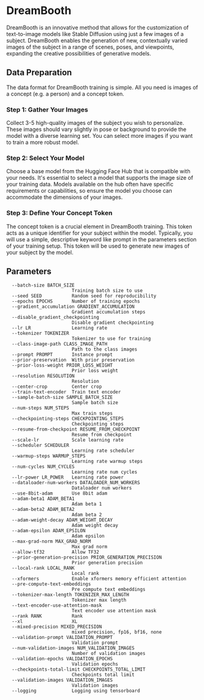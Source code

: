 # DreamBooth

DreamBooth is an innovative method that allows for the customization of text-to-image 
models like Stable Diffusion using just a few images of a subject. 
DreamBooth enables the generation of new, contextually varied images of the 
subject in a range of scenes, poses, and viewpoints, expanding the creative 
possibilities of generative models.


## Data Preparation

The data format for DreamBooth training is simple. All you need is images of a concept (e.g. a person) and a concept token.

### Step 1: Gather Your Images

Collect 3-5 high-quality images of the subject you wish to personalize. 
These images should vary slightly in pose or background to provide the model with a 
diverse learning set. You can select more images if you want to train a more robust model.


### Step 2: Select Your Model

Choose a base model from the Hugging Face Hub that is compatible with your needs. 
It's essential to select a model that supports the image size of your training data. 
Models available on the hub often have specific requirements or capabilities, 
so ensure the model you choose can accommodate the dimensions of your images.


### Step 3: Define Your Concept Token

The concept token is a crucial element in DreamBooth training. 
This token acts as a unique identifier for your subject within the model. 
Typically, you will use a simple, descriptive keyword like prompt in the parameters 
section of your training setup. This token will be used to generate new images of 
your subject by the model.


## Parameters

```
  --batch-size BATCH_SIZE
                        Training batch size to use
  --seed SEED           Random seed for reproducibility
  --epochs EPOCHS       Number of training epochs
  --gradient_accumulation GRADIENT_ACCUMULATION
                        Gradient accumulation steps
  --disable_gradient_checkpointing
                        Disable gradient checkpointing
  --lr LR               Learning rate
  --tokenizer TOKENIZER
                        Tokenizer to use for training
  --class-image-path CLASS_IMAGE_PATH
                        Path to the class images
  --prompt PROMPT       Instance prompt
  --prior-preservation  With prior preservation
  --prior-loss-weight PRIOR_LOSS_WEIGHT
                        Prior loss weight
  --resolution RESOLUTION
                        Resolution
  --center-crop         Center crop
  --train-text-encoder  Train text encoder
  --sample-batch-size SAMPLE_BATCH_SIZE
                        Sample batch size
  --num-steps NUM_STEPS
                        Max train steps
  --checkpointing-steps CHECKPOINTING_STEPS
                        Checkpointing steps
  --resume-from-checkpoint RESUME_FROM_CHECKPOINT
                        Resume from checkpoint
  --scale-lr            Scale learning rate
  --scheduler SCHEDULER
                        Learning rate scheduler
  --warmup-steps WARMUP_STEPS
                        Learning rate warmup steps
  --num-cycles NUM_CYCLES
                        Learning rate num cycles
  --lr-power LR_POWER   Learning rate power
  --dataloader-num-workers DATALOADER_NUM_WORKERS
                        Dataloader num workers
  --use-8bit-adam       Use 8bit adam
  --adam-beta1 ADAM_BETA1
                        Adam beta 1
  --adam-beta2 ADAM_BETA2
                        Adam beta 2
  --adam-weight-decay ADAM_WEIGHT_DECAY
                        Adam weight decay
  --adam-epsilon ADAM_EPSILON
                        Adam epsilon
  --max-grad-norm MAX_GRAD_NORM
                        Max grad norm
  --allow-tf32          Allow TF32
  --prior-generation-precision PRIOR_GENERATION_PRECISION
                        Prior generation precision
  --local-rank LOCAL_RANK
                        Local rank
  --xformers            Enable xformers memory efficient attention
  --pre-compute-text-embeddings
                        Pre compute text embeddings
  --tokenizer-max-length TOKENIZER_MAX_LENGTH
                        Tokenizer max length
  --text-encoder-use-attention-mask
                        Text encoder use attention mask
  --rank RANK           Rank
  --xl                  XL
  --mixed-precision MIXED_PRECISION
                        mixed precision, fp16, bf16, none
  --validation-prompt VALIDATION_PROMPT
                        Validation prompt
  --num-validation-images NUM_VALIDATION_IMAGES
                        Number of validation images
  --validation-epochs VALIDATION_EPOCHS
                        Validation epochs
  --checkpoints-total-limit CHECKPOINTS_TOTAL_LIMIT
                        Checkpoints total limit
  --validation-images VALIDATION_IMAGES
                        Validation images
  --logging             Logging using tensorboard
```